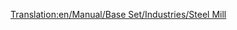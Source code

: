 [[Translation:en/Manual/Base Set/Industries/Steel Mill]]
{{en/Manual/Base Set/Industries/Industries|Image=[[File:en/Manual/Base Set/Industries/Steelmill.png]]
|name=Steel Mill
|climates=[[en/Manual/Climates]]
|accepts=[[en/Manual/Base Set/Cargos/Iron Ore]]
|produces=[[en/Manual/Base Set/Cargos/Steel]]
|notes=Also accepts passengers if enough of the industry is within the station catchment area
}}